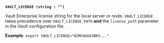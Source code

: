 <a id="standard-vault_license" />

**`VAULT_LICENSE (string : "")`** <EnterpriseAlert inline="true" />

Vault Enterprise license string for the local server or node. `VAULT_LICENSE`
takes precedence over `VAULT_LICENSE_PATH` **and** the `license_path` parameter
in the Vault configuration file.

**Example**: `export VAULT_LICENSE="02MV4UU43BK5..."`





